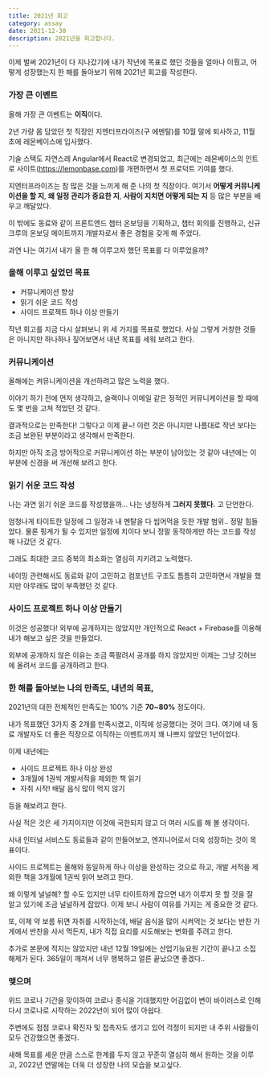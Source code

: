 ```yaml
---
title: 2021년 회고
category: assay
date: 2021-12-30
description: 2021년을 회고합니다.
---
```


이제 벌써 2021년이 다 지나갔기에 내가 작년에 목표로 했던 것들을 얼마나 이뤘고,
어떻게 성장했는지 한 해를 돌아보기 위해 2021년 회고를 작성한다.

### 가장 큰 이벤트

올해 가장 큰 이벤트는 **이직**이다.

2년 가량 몸 담았던 첫 직장인 지엔터프라이즈(구 에멘탈)를 10월 말에 퇴사하고,
11월 초에 레몬베이스에 입사했다.

기술 스택도 자연스레 Angular에서 React로 변경되었고,
최근에는 레몬베이스의 인트로 사이트(https://lemonbase.com)를 개편하면서 첫 프로덕트 기여를 했다.

지엔터프라이즈는 참 많은 것을 느끼게 해 준 나의 첫 직장이다.
여기서 **어떻게 커뮤니케이션을 할 지**, **왜 일정 관리가 중요한 지**, **사람이 지치면 어떻게 되는 지** 등 많은 부분을 배우고 깨달았다.

이 밖에도 동료와 같이 프론트엔드 챕터 온보딩을 기획하고, 챕터 회의를 진행하고, 신규 크루의 온보딩 메이트까지 개발자로서 좋은 경험을 갖게 해 주었다.

과연 나는 여기서 내가 올 한 해 이루고자 했던 목표를 다 이루었을까?

### 올해 이루고 싶었던 목표

- 커뮤니케이션 향상
- 읽기 쉬운 코드 작성
- 사이드 프로젝트 하나 이상 만들기

작년 회고를 지금 다시 살펴보니 위 세 가지를 목표로 했었다.
사실 그렇게 거창한 것들은 아니지만 하나하나 짚어보면서 내년 목표를 세워 보려고 한다.

### 커뮤니케이션

올해에는 켜뮤니케이션을 개선하려고 많은 노력을 했다.

이야기 하기 전에 먼저 생각하고, 슬랙이나 이메일 같은 정적인 커뮤니케이션을 할 때에도 몇 번을 고쳐 적었던 것 같다.

결과적으로는 만족한다! 그렇다고 이제 끝~! 이런 것은 아니지만 나름대로 작년 보다는 조금 보완된 부분이라고 생각해서 만족한다.

하지만 아직 조금 방어적으로 커뮤니케이션 하는 부분이 남아있는 것 같아 내년에는 이 부분에 신경을 써 개선해 보려고 한다.

### 읽기 쉬운 코드 작성

나는 과연 읽기 쉬운 코드를 작성했을까... 나는 냉정하게 **그러지 못했다.** 고 단언한다.

엄청나게 타이트한 일정에 그 일정과 내 멘탈을 다 씹어먹을 듯한 개발 범위.. 정말 힘들었다.
물론 핑계가 될 수 있지만 일정에 치이다 보니 정말 동작하게만 하는 코드를 작성해 나갔던 것 같다.

그래도 최대한 코드 중복의 최소화는 열심히 지키려고 노력했다.

네이밍 관련해서도 동료와 같이 고민하고 컴포넌트 구조도 틈틈히 고민하면서 개발을 했지만 아무래도 많이 부족했던 것 같다.

### 사이드 프로젝트 하나 이상 만들기

이것은 성공했다! 외부에 공개하지는 않았지만 개인적으로 React + Firebase를 이용해 내가 해보고 싶은 것을 만들었다.

외부에 공개하지 않은 이유는 조금 쪽팔려서 공개를 하지 않았지만 이제는 그냥 깃허브에 올려서 코드를 공개하려고 한다.

### 한 해를 돌아보는 나의 만족도, 내년의 목표,

2021년의 대한 전체적인 만족도는 100% 기준 **70~80%** 정도이다.

내가 목표했던 3가지 중 2개를 만족시켰고, 이직에 성공했다는 것이 크다.
여기에 내 동료 개발자도 더 좋은 직장으로 이직하는 이벤트까지 꽤 나쁘지 않았던 1년이었다.

이제 내년에는

- 사이드 프로젝트 하나 이상 완성
- 3개월에 1권씩 개발서적을 제외한 책 읽기
- 자취 시작! 배달 음식 많이 먹지 않기

등을 해보려고 한다.

사실 적은 것은 세 가지이지만 이것에 국한되지 않고 더 여러 시도를 해 볼 생각이다.

사내 인터널 서비스도 동료들과 같이 만들어보고, 엔지니어로서 더욱 성장하는 것이 목표이다.

사이드 프로젝트는 올해와 동일하게 하나 이상을 완성하는 것으로 하고,
개발 서적을 제외한 책을 3개월에 1권씩 읽어 보려고 한다.

왜 이렇게 널널해? 할 수도 있지만 너무 타이트하게 잡으면 내가 이루지 못 할 것을 잘 알고 있기에 조금 널널하게 잡았다.
이제 보니 사람이 여유를 가지는 게 중요한 것 같다.

또, 이제 약 보름 뒤면 자취를 시작하는데, 배달 음식을 많이 시켜먹는 것 보다는 반찬 가게에서 반찬을 사서 먹든지,
내가 직접 요리를 시도해보는 변화를 주려고 한다.

추가로 본문에 적지는 않았지만 내년 12월 19일에는 산업기능요원 기간이 끝나고 소집해제가 된다. 365일이 깨져서 너무 행복하고 얼른 끝났으면 좋겠다..

### 맺으며

위드 코로나 기간을 맞이하여 코로나 종식을 기대했지만 어김없이 변이 바이러스로 인해 다시 코로나로 시작하는 2022년이 되어 많이 아쉽다.

주변에도 점점 코로나 확진자 및 접촉자도 생기고 있어 걱정이 되지만 내 주위 사람들이 모두 건강했으면 좋겠다.

새해 목표를 세운 만큼 스스로 한계를 두지 않고 꾸준히 열심히 해서 원하는 것을 이루고, 2022년 연말에는 더욱 더 성장한 나의 모습을 보고싶다.
